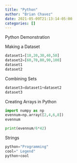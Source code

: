 ```yaml
---
title: "Python"
author: "Brian Chavez"
date: 2021-05-09T21:13:14-05:00
categories: []
---
```


Python Demonstration


Making a Dataset

```python
dataset1=[10,20,30,40,50]
dataset2=[60,70,80,90,100]
dataset1
dataset2
```

Combining Sets

```python
dataset3=dataset1+dataset2
dataset3
```

Creating Arrays in Python

```python
import numpy as np
evennum=np.array([2,4,6,8])
evennum
```

```python
print(evennum/6*42)
```

Strings

```python
python="Programming"
cool=" Legend"
python+cool
```




